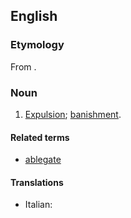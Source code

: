 ==English==

===Etymology===
From {{etyl|la|en}} {{term|ablegatio|ablēgātio|a sending away, banishment|lang=la}}.

===Noun===
{{en-noun}}

# {{obsolete}} [[expulsion|Expulsion]]; [[banishment]].

====Related terms====
* [[ablegate]]

====Translations====
{{trans-top|expulsion, banishment}}
* Italian: {{t+|it|ablegazione|f}}
{{trans-mid}}
{{trans-bottom}}